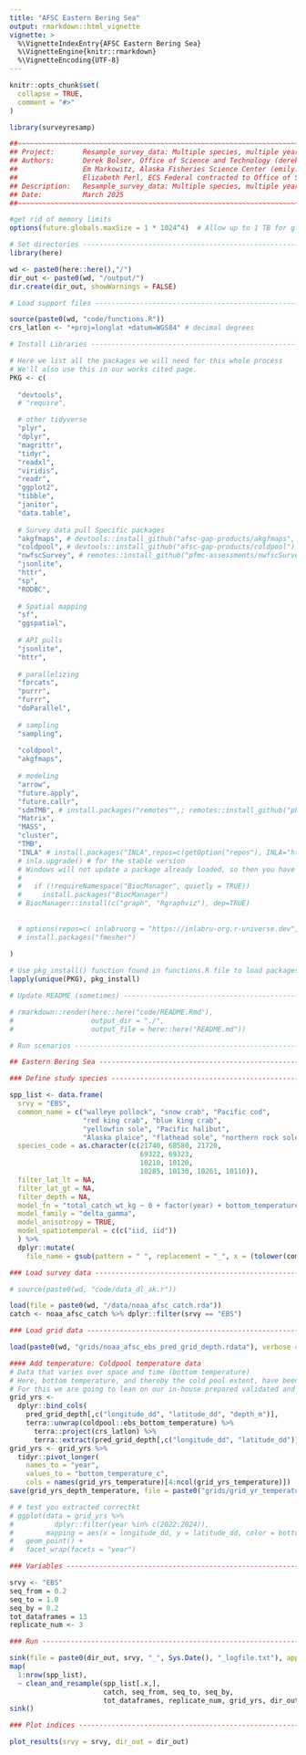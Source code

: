 ```yaml
---
title: "AFSC Eastern Bering Sea"
output: rmarkdown::html_vignette
vignette: >
  %\VignetteIndexEntry{AFSC Eastern Bering Sea}
  %\VignetteEngine{knitr::rmarkdown}
  %\VignetteEncoding{UTF-8}
---
```


```r
knitr::opts_chunk$set(
  collapse = TRUE,
  comment = "#>"
)
```

```r
library(surveyresamp)
```

```r

##~~~~~~~~~~~~~~~~~~~~~~~~~~~~~~~~~~~~~~~~~~~~~~~~~~~~~~~~~~~~~~~~~~~~~~~~~~~~~
## Project:       Resample_survey_data: Multiple species, multiple years
## Authors:       Derek Bolser, Office of Science and Technology (derek.bolser@noaa.gov)
##                Em Markowitz, Alaska Fisheries Science Center (emily.markowitz@noaa.gov)
##                Elizabeth Perl, ECS Federal contracted to Office of Science and Technology (elizabeth.gugliotti@noaa.gov)
## Description:   Resample_survey_data: Multiple species, multiple years.
## Date:          March 2025
##~~~~~~~~~~~~~~~~~~~~~~~~~~~~~~~~~~~~~~~~~~~~~~~~~~~~~~~~~~~~~~~~~~~~~~~~~~~~~

#get rid of memory limits
options(future.globals.maxSize = 1 * 1024^4)  # Allow up to 1 TB for globals

# Set directories --------------------------------------------------------------
library(here)

wd <- paste0(here::here(),"/")
dir_out <- paste0(wd, "/output/")
dir.create(dir_out, showWarnings = FALSE)

# Load support files -----------------------------------------------------------

source(paste0(wd, "code/functions.R"))
crs_latlon <- "+proj=longlat +datum=WGS84" # decimal degrees

# Install Libraries ------------------------------------------------------------

# Here we list all the packages we will need for this whole process
# We'll also use this in our works cited page. 
PKG <- c(
  
  "devtools", 
  # "require", 

  # other tidyverse
  "plyr",
  "dplyr",
  "magrittr",
  "tidyr",
  "readxl", 
  "viridis",
  "readr",
  "ggplot2", 
  "tibble",
  "janitor", 
  "data.table", 
  
  # Survey data pull Specific packages
  "akgfmaps", # devtools::install_github("afsc-gap-products/akgfmaps", build_vignettes = TRUE)
  "coldpool", # devtools::install_github("afsc-gap-products/coldpool")
  "nwfscSurvey", # remotes::install_github("pfmc-assessments/nwfscSurvey")
  "jsonlite", 
  "httr", 
  "sp", 
  "RODBC", 
  
  # Spatial mapping
  "sf",
  "ggspatial", 
  
  # API pulls
  "jsonlite", 
  "httr",
  
  # parallelizing
  "forcats",
  "purrr",
  "furrr", 
  "doParallel",
  
  # sampling
  "sampling",
  
  "coldpool",
  "akgfmaps",
  
  # modeling
  "arrow", 
  "future.apply", 
  "future.callr", 
  "sdmTMB", # install.packages("remotes"",; remotes::install_github("pbs-assess/sdmTMBextra", dependencies = TRUE",
  "Matrix", 
  "MASS",
  "cluster", 
  "TMB", 
  "INLA" # install.packages("INLA",repos=c(getOption("repos"), INLA="https://inla.r-inla-download.org/R/stable"), dep=TRUE)
  # inla.upgrade() # for the stable version
  # Windows will not update a package already loaded, so then you have to remove the package and install it from scratch. There are two suggested packages, ‘graph’ and ‘Rgraphviz’, that are on Bioconductor, and you can install those with:
  #   
  #   if (!requireNamespace("BiocManager", quietly = TRUE))
  #     install.packages("BiocManager")
  # BiocManager::install(c("graph", "Rgraphviz"), dep=TRUE)
  
  
  # options(repos=c( inlabruorg = "https://inlabru-org.r-universe.dev", INLA = "https://inla.r-inla-download.org/R/testing", CRAN = "https://cran.rstudio.com") )
  # install.packages("fmesher")
  
)

# Use pkg_install() function found in functions.R file to load packages
lapply(unique(PKG), pkg_install)

# Update README (sometimes) ----------------------------------------------------

# rmarkdown::render(here::here("code/README.Rmd"),
#                   output_dir = "./",
#                   output_file = here::here("README.md"))

# Run scenarios ----------------------------------------------------------------

## Eastern Bering Sea ----------------------------------------------------------

### Define study species -------------------------------------------------------

spp_list <- data.frame(
  srvy = "EBS",
  common_name = c("walleye pollock", "snow crab", "Pacific cod", 
                  "red king crab", "blue king crab", 
                  "yellowfin sole", "Pacific halibut", 
                  "Alaska plaice", "flathead sole", "northern rock sole", "arrowtooth flounder"), 
  species_code = as.character(c(21740, 68580, 21720, 
                                69322, 69323, 
                                10210, 10120, 
                                10285, 10130, 10261, 10110)), 
  filter_lat_lt = NA, 
  filter_lat_gt = NA, 
  filter_depth = NA, 
  model_fn = "total_catch_wt_kg ~ 0 + factor(year) + bottom_temperature_c",
  model_family = "delta_gamma",
  model_anisotropy = TRUE,
  model_spatiotemporal = c(c("iid, iid"))
  ) %>% 
  dplyr::mutate( 
    file_name = gsub(pattern = " ", replacement = "_", x = (tolower(common_name)))  )

### Load survey data -----------------------------------------------------------

# source(paste0(wd, "code/data_dl_ak.r"))

load(file = paste0(wd, "/data/noaa_afsc_catch.rda"))
catch <- noaa_afsc_catch %>% dplyr::filter(srvy == "EBS")

### Load grid data -------------------------------------------------------------

load(paste0(wd, "grids/noaa_afsc_ebs_pred_grid_depth.rdata"), verbose = TRUE)

#### Add temperature: Coldpool temperature data
# Data that varies over space and time (bottom temperature)
# Here, bottom temperature, and thereby the cold pool extent, have been show to drive the distribution of many species. This is especially true for walleye pollock.
# For this we are going to lean on our in-house prepared validated and pre-prepared [{coldpool} R package](https://github.com/afsc-gap-products/coldpool) (S. Rohan, L. Barnett, and N. Charriere). This data interpolates over the whole area of the survey so there are no missing data.
grid_yrs <-
  dplyr::bind_cols(
    pred_grid_depth[,c("longitude_dd", "latitude_dd", "depth_m")], 
    terra::unwrap(coldpool::ebs_bottom_temperature) %>%
      terra::project(crs_latlon) %>%
      terra::extract(pred_grid_depth[,c("longitude_dd", "latitude_dd")])) 
grid_yrs <- grid_yrs %>% 
  tidyr::pivot_longer(
    names_to = "year",
    values_to = "bottom_temperature_c", 
    cols = names(grid_yrs_temperature)[4:ncol(grid_yrs_temperature)])
save(grid_yrs_depth_temperature, file = paste0("grids/grid_yr_temperature/noaa_afsc_ebs_pred_grid_depth_temperature.rdata"))

# # test you extracted correctkt
# ggplot(data = grid_yrs %>% 
#          dplyr::filter(year %in% c(2022:2024)), 
#        mapping = aes(x = longitude_dd, y = latitude_dd, color = bottom_temperature_c)) +
#   geom_point() +
#   facet_wrap(facets = "year")

### Variables ------------------------------------------------------------------

srvy <- "EBS"
seq_from = 0.2
seq_to = 1.0
seq_by = 0.2 
tot_dataframes = 13
replicate_num <- 3

### Run ------------------------------------------------------------------------

sink(file = paste0(dir_out, srvy, "_", Sys.Date(), "_logfile.txt"), append = FALSE, split = TRUE)  # for screen and log
map(
  1:nrow(spp_list), 
  ~ clean_and_resample(spp_list[.x,], 
                       catch, seq_from, seq_to, seq_by, 
                       tot_dataframes, replicate_num, grid_yrs, dir_out, test = TRUE))
sink()

### Plot indices ---------------------------------------------------------------

plot_results(srvy = srvy, dir_out = dir_out) 

```